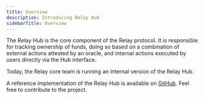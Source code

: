 ```yaml
---
title: Overview
description: Introducing Relay Hub
sidebarTitle: Overview
---
```


The Relay Hub is the core component of the Relay protocol.
It is responsible for tracking ownership of funds, doing so based on a combination of external actions attested by an oracle, and internal actions executed by users directly via the Hub interface.

Today, the Relay core team is running an internal version of the Relay Hub.

A reference implementation of the Relay Hub is available on [GitHub](https://github.com/relayprotocol/relay-protocol-hub). Feel free to contribute to the project.

